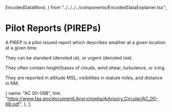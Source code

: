   EncodedDataWord,
} from "../../../../components/EncodedDataExplainer.tsx";


# Pilot Reports (PIREPs)

A PIREP is a pilot-issued report which describes weather at a given location at a given time.

They can be standard (denoted `UA`), or urgent (denoted `UUA`).

They often contain height/bases of clouds, wind shear, turbulence, or icing.

They are reported in altitude MSL, visibilities in statute miles, and distance in NM.

  {
    name: "AC 00-06B",
    link: "https://www.faa.gov/documentLibrary/media/Advisory_Circular/AC_00-6B.pdf",
  },
];

